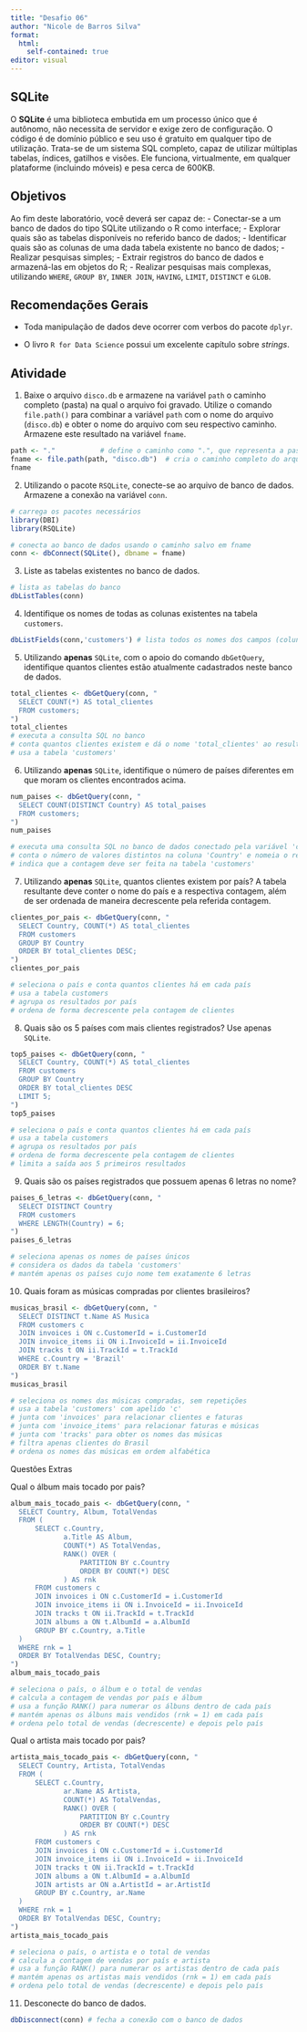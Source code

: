 ---
title: "Desafio 06"
author: "Nicole de Barros Silva"
format: 
  html:
    self-contained: true
editor: visual
---

## **SQLite**

O **SQLite** é uma biblioteca embutida em um processo único que é autônomo, não necessita de servidor e exige zero de configuração. O código é de domínio público e seu uso é gratuito em qualquer tipo de utilização. Trata-se de um sistema SQL completo, capaz de utilizar múltiplas tabelas, índices, gatilhos e visões. Ele funciona, virtualmente, em qualquer plataforme (incluindo móveis) e pesa cerca de 600KB.

## **Objetivos**

Ao fim deste laboratório, você deverá ser capaz de: - Conectar-se a um banco de dados do tipo SQLite utilizando o R como interface; - Explorar quais são as tabelas disponíveis no referido banco de dados; - Identificar quais são as colunas de uma dada tabela existente no banco de dados; - Realizar pesquisas simples; - Extrair registros do banco de dados e armazená-las em objetos do R; - Realizar pesquisas mais complexas, utilizando `WHERE`, `GROUP BY`, `INNER JOIN`, `HAVING`, `LIMIT`, `DISTINCT` e `GLOB`.

## **Recomendações Gerais**

-   Toda manipulação de dados deve ocorrer com verbos do pacote `dplyr`.

-   O livro `R for Data Science` possui um excelente capítulo sobre *strings*.

## **Atividade**

1.  Baixe o arquivo `disco.db` e armazene na variável `path` o caminho completo (pasta) na qual o arquivo foi gravado. Utilize o comando `file.path()` para combinar a variável `path` com o nome do arquivo (`disco.db`) e obter o nome do arquivo com seu respectivo caminho. Armazene este resultado na variável `fname`.

```{r}
path <- "."           # define o caminho como ".", que representa a pasta atual onde o R está trabalhando
fname <- file.path(path, "disco.db")  # cria o caminho completo do arquivo "disco.db" dentro da pasta definida em 'path'
fname                     
```

2.  Utilizando o pacote `RSQLite`, conecte-se ao arquivo de banco de dados. Armazene a conexão na variável `conn`.

```{r}
# carrega os pacotes necessários
library(DBI)
library(RSQLite)

# conecta ao banco de dados usando o caminho salvo em fname
conn <- dbConnect(SQLite(), dbname = fname)
```

3.  Liste as tabelas existentes no banco de dados.

```{r}
# lista as tabelas do banco
dbListTables(conn)
```

4.  Identifique os nomes de todas as colunas existentes na tabela `customers`.

```{r}
dbListFields(conn,'customers') # lista todos os nomes dos campos (colunas) da tabela "customers"
```

5.  Utilizando **apenas** `SQLite`, com o apoio do comando `dbGetQuery`, identifique quantos clientes estão atualmente cadastrados neste banco de dados.

```{r}
total_clientes <- dbGetQuery(conn, "
  SELECT COUNT(*) AS total_clientes
  FROM customers;
")
total_clientes
# executa a consulta SQL no banco
# conta quantos clientes existem e dá o nome 'total_clientes' ao resultado
# usa a tabela 'customers'
```

6.  Utilizando **apenas** `SQLite`, identifique o número de países diferentes em que moram os clientes encontrados acima.

```{r}
num_paises <- dbGetQuery(conn, "
  SELECT COUNT(DISTINCT Country) AS total_paises
  FROM customers;
")
num_paises

# executa uma consulta SQL no banco de dados conectado pela variável 'conn' e armazena o resultado em 'num_paises'
# conta o número de valores distintos na coluna 'Country' e nomeia o resultado como 'total_paises'
# indica que a contagem deve ser feita na tabela 'customers'
```

7.  Utilizando **apenas** `SQLite`, quantos clientes existem por país? A tabela resultante deve conter o nome do país e a respectiva contagem, além de ser ordenada de maneira decrescente pela referida contagem.

```{r}
clientes_por_pais <- dbGetQuery(conn, "
  SELECT Country, COUNT(*) AS total_clientes
  FROM customers
  GROUP BY Country
  ORDER BY total_clientes DESC;
")
clientes_por_pais

# seleciona o país e conta quantos clientes há em cada país
# usa a tabela customers
# agrupa os resultados por país
# ordena de forma decrescente pela contagem de clientes
```

8.  Quais são os 5 países com mais clientes registrados? Use apenas `SQLite`.

```{r}
top5_paises <- dbGetQuery(conn, "
  SELECT Country, COUNT(*) AS total_clientes
  FROM customers
  GROUP BY Country
  ORDER BY total_clientes DESC
  LIMIT 5;
")
top5_paises

# seleciona o país e conta quantos clientes há em cada país
# usa a tabela customers
# agrupa os resultados por país
# ordena de forma decrescente pela contagem de clientes
# limita a saída aos 5 primeiros resultados
```

9.  Quais são os países registrados que possuem apenas 6 letras no nome?

```{r}
paises_6_letras <- dbGetQuery(conn, "
  SELECT DISTINCT Country
  FROM customers
  WHERE LENGTH(Country) = 6;
")
paises_6_letras

# seleciona apenas os nomes de países únicos
# considera os dados da tabela 'customers'
# mantém apenas os países cujo nome tem exatamente 6 letras
```

10. Quais foram as músicas compradas por clientes brasileiros?

```{r}
musicas_brasil <- dbGetQuery(conn, "
  SELECT DISTINCT t.Name AS Musica
  FROM customers c
  JOIN invoices i ON c.CustomerId = i.CustomerId
  JOIN invoice_items ii ON i.InvoiceId = ii.InvoiceId
  JOIN tracks t ON ii.TrackId = t.TrackId
  WHERE c.Country = 'Brazil'
  ORDER BY t.Name
")
musicas_brasil

# seleciona os nomes das músicas compradas, sem repetições
# usa a tabela 'customers' com apelido 'c'
# junta com 'invoices' para relacionar clientes e faturas
# junta com 'invoice_items' para relacionar faturas e músicas
# junta com 'tracks' para obter os nomes das músicas
# filtra apenas clientes do Brasil
# ordena os nomes das músicas em ordem alfabética
```

Questões Extras

Qual o álbum mais tocado por pais?

```{r}
album_mais_tocado_pais <- dbGetQuery(conn, "
  SELECT Country, Album, TotalVendas
  FROM (
      SELECT c.Country,
             a.Title AS Album,
             COUNT(*) AS TotalVendas,
             RANK() OVER (
                 PARTITION BY c.Country
                 ORDER BY COUNT(*) DESC
             ) AS rnk
      FROM customers c
      JOIN invoices i ON c.CustomerId = i.CustomerId
      JOIN invoice_items ii ON i.InvoiceId = ii.InvoiceId
      JOIN tracks t ON ii.TrackId = t.TrackId
      JOIN albums a ON t.AlbumId = a.AlbumId
      GROUP BY c.Country, a.Title
  )
  WHERE rnk = 1
  ORDER BY TotalVendas DESC, Country;
")
album_mais_tocado_pais

# seleciona o país, o álbum e o total de vendas
# calcula a contagem de vendas por país e álbum
# usa a função RANK() para numerar os álbuns dentro de cada país
# mantém apenas os álbuns mais vendidos (rnk = 1) em cada país
# ordena pelo total de vendas (decrescente) e depois pelo país
```

Qual o artista mais tocado por pais?

```{r}
artista_mais_tocado_pais <- dbGetQuery(conn, "
  SELECT Country, Artista, TotalVendas
  FROM (
      SELECT c.Country,
             ar.Name AS Artista,
             COUNT(*) AS TotalVendas,
             RANK() OVER (
                 PARTITION BY c.Country
                 ORDER BY COUNT(*) DESC
             ) AS rnk
      FROM customers c
      JOIN invoices i ON c.CustomerId = i.CustomerId
      JOIN invoice_items ii ON i.InvoiceId = ii.InvoiceId
      JOIN tracks t ON ii.TrackId = t.TrackId
      JOIN albums a ON t.AlbumId = a.AlbumId
      JOIN artists ar ON a.ArtistId = ar.ArtistId
      GROUP BY c.Country, ar.Name
  )
  WHERE rnk = 1
  ORDER BY TotalVendas DESC, Country;
")
artista_mais_tocado_pais

# seleciona o país, o artista e o total de vendas
# calcula a contagem de vendas por país e artista
# usa a função RANK() para numerar os artistas dentro de cada país
# mantém apenas os artistas mais vendidos (rnk = 1) em cada país
# ordena pelo total de vendas (decrescente) e depois pelo país
```

11. Desconecte do banco de dados.

```{r}
dbDisconnect(conn) # fecha a conexão com o banco de dados
```
